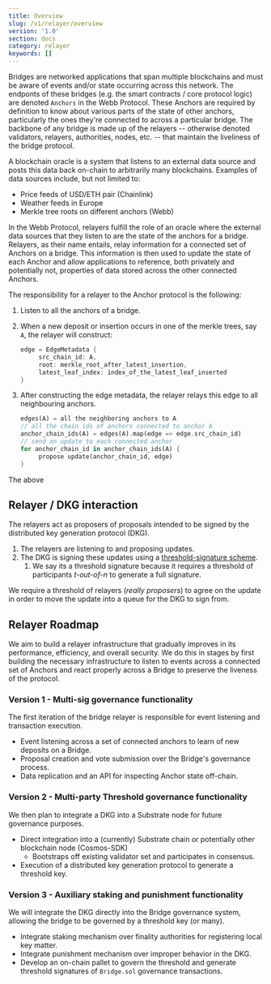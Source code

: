 ```yaml
---
title: Overview
slug: /v1/relayer/overview
version: '1.0'
section: docs
category: relayer
keywords: []
---
```


Bridges are networked applications that span multiple blockchains and must be aware of events and/or state occurring
across this network. The endponts of these bridges (e.g. the smart contracts / core protocol logic) are denoted
`Anchors` in the Webb Protocol. These Anchors are required by definition to know about various parts of the state of other
anchors, particularly the ones they're connected to across a particular bridge. The backbone of any bridge is made
up of the relayers -- otherwise denoted validators, relayers, authorities, nodes, etc. -- that maintain the 
liveliness of the bridge protocol. 

A blockchain oracle is a system that listens to an external data source and posts this data back on-chain to 
arbitrarily many blockchains. Examples of data sources include, but not limited to:

- Price feeds of USD/ETH pair (Chainlink)
- Weather feeds in Europe
- Merkle tree roots on different anchors (Webb)

In the Webb Protocol, relayers fulfill the role of an oracle where the external data sources that they listen to
are the state of the anchors for a bridge. Relayers, as their name entails, relay information for a connected set
of Anchors on a bridge. This information is then used to update the state of each Anchor and allow applications 
to reference, both privately and potentially not, properties of data stored across the other connected Anchors.

The responsibility for a relayer to the Anchor protocol is the following:

1. Listen to all the anchors of a bridge.
2. When a new deposit or insertion occurs in one of the merkle trees, say `A`, the relayer will construct:

   ```rust
   edge = EdgeMetadata {
   		src_chain_id: A,
   		root: merkle_root_after_latest_insertion,
   		latest_leaf_index: index_of_the_latest_leaf_inserted
   }
   ```

3. After constructing the edge metadata, the relayer relays this edge to all neighbouring anchors.

   ```rust
   edges(A) = all the neighboring anchors to A
   // all the chain ids of anchors connected to anchor A
   anchor_chain_ids(A) = edges(A).map(edge => edge.src_chain_id)
   // send an update to each connected anchor
   for anchor_chain_id in anchor_chain_ids(A) {
   		propose update(anchor_chain_id, edge)
   }
   ```

The above 

## Relayer / DKG interaction

The relayers act as proposers of proposals intended to be signed by the distributed key generation protocol (DKG).

1. The relayers are listening to and proposing updates.
2. The DKG is signing these updates using a [threshold-signature scheme](https://en.wikipedia.org/wiki/Threshold_cryptosystem).
   1. We say its a threshold signature because it requires a threshold of participants _t-out-of-n_ to generate a full signature.

We require a threshold of relayers (_really proposers_) to agree on the update in order to move the update into a queue for the DKG to sign from.

## Relayer Roadmap

We aim to build a relayer infrastructure that gradually improves in its performance, efficiency, and overall security. We do this in stages by first building the necessary infrastructure to listen to events across a connected set of Anchors and react properly across a Bridge to preserve the liveness of the protocol.

### **Version 1 - Multi-sig governance functionality**

The first iteration of the bridge relayer is responsible for event listening and transaction execution.

- Event listening across a set of connected anchors to learn of new deposits on a Bridge.
- Proposal creation and vote submission over the Bridge's governance process.
- Data replication and an API for inspecting Anchor state off-chain.

### **Version 2 - Multi-party Threshold governance functionality**

We then plan to integrate a DKG into a Substrate node for future governance purposes.

- Direct integration into a (currently) Substrate chain or potentially other blockchain node (Cosmos-SDK)
  - Bootstraps off existing validator set and participates in consensus.
- Execution of a distributed key generation protocol to generate a threshold key.

### **Version 3 - Auxiliary staking and punishment functionality**

We will integrate the DKG directly into the Bridge governance system, allowing the bridge to be governed by a threshold key (or many).

- Integrate staking mechanism over finality authorities for registering local key matter.
- Integrate punishment mechanism over improper behavior in the DKG.
- Develop an on-chain pallet to govern the threshold and generate threshold signatures of `Bridge.sol` governance transactions.
